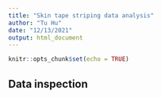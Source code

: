 ```yaml
---
title: "Skin tape striping data analysis"
author: "Tu Hu"
date: "12/13/2021"
output: html_document
---
```


```r
knitr::opts_chunk$set(echo = TRUE)
```

## Data inspection

```r

```
